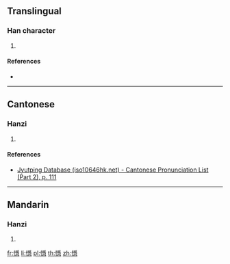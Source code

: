 {{character info/new}}
==Translingual==

===Han character===
{{Han char|rn=61|rad=心|as=14|sn=17|four=|canj=PBMP|ids=⿰忄⿳爫工彐}}

# {{defn|Han|sort=心14}}

====References====
* {{Han ref|kx=0406.300|dkj=11369|dj=0747.250|hdz=42365.020|uh=61DA|ud=25050}}

----

==Cantonese==

===Hanzi===
{{yue-hanzi|jyut=[[jan3]]|y=yan3}}

# {{defn|lang=yue|sort=心14}}

====References====
* [http://www.iso10646hk.net/jp/document/download.jsp Jyutping Database (iso10646hk.net) - Cantonese Pronunciation List (Part 2), p. 111]

----

==Mandarin==

===Hanzi===
{{cmn-hanzi|pin=[[yìn]] ([[yin4]])|wg=yin<sup>4</sup>}}

# {{defn|lang=cmn|sort=心14}}

[[fr:懚]]
[[li:懚]]
[[pl:懚]]
[[th:懚]]
[[zh:懚]]